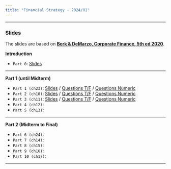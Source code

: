 ```yaml
---
title: "Financial Strategy - 2024/01"
---
```




___

###  Slides

The slides are based on [**Berk & DeMarzo, Corporate Finance, 5th ed 2020**](https://www.amazon.com.br/Corporate-Finance-Global-Jonathan-Berk/dp/1292304154).


**Introduction**

-   `Part 0`: [Slides](p0.qmd) 

___

**Part 1 (until Midterm)**

-   `Part 1 (ch23)`: [Slides](p1.qmd) / [Questions T/F](p1tf.qmd) / [Questions Numeric](p1num.qmd) 
-   `Part 2 (ch10)`: [Slides](p2.qmd) / [Questions T/F](p2tf.qmd) / [Questions Numeric](p2num.qmd)  
-   `Part 3 (ch11)`: [Slides](p3.qmd) / [Questions T/F](p3tf.qmd) / [Questions Numeric](p3num.qmd)  
-   `Part 4 (ch12)`:  
-   `Part 5 (ch13)`:  



___

**Part 2 (Midterm to Final)**

-   `Part 6 (ch24)`:  
-   `Part 7 (ch14)`:  
-   `Part 8 (ch15)`:  
-   `Part 9 (ch16)`: 
-   `Part 10 (ch17)`:  

___



